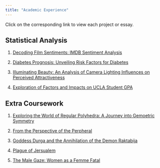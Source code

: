 ```yaml
---
title: "Academic Experience"
---
```


Click on the corresponding link to view each project or essay. 

## Statistical Analysis 

1. [Decoding Film Sentiments: IMDB Sentiment Analysis](IMDB.pdf)

2. [Diabetes Prognosis: Unveiling Risk Factors for Diabetes](NSDC.pdf)

3. [Illuminating Beauty: An Analysis of Camera Lighting Influences on Perceived Attractiveness](STATS140XP.pdf)

4. [Exploration of Factors and Impacts on UCLA Student GPA](STATS101A.pdf)



## Extra Coursework

1. [Exploring the World of Regular Polyhedra: A Journey into Gemoetric Symmetry](MATH106.pdf)

2. [From the Perspective of the Perpheral](Japan70.pdf)

3. [Goddess Durga and the Annihilation of the Demon Raktabija](ArtHist31.pdf)

4. [Plague of Jersualem](ANNEA10W.pdf)

5. [The Male Gaze: Women as a Femme Fatal](CLASSICAL30.pdf)